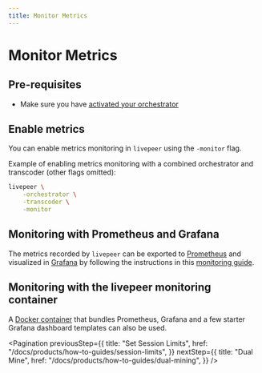 ```yaml
---
title: Monitor Metrics
---
```


# Monitor Metrics

## Pre-requisites

- Make sure you have
  [activated your orchestrator](/docs/products/getting-started/activation)

## Enable metrics

You can enable metrics monitoring in `livepeer` using the `-monitor` flag.

Example of enabling metrics monitoring with a combined orchestrator and
transcoder (other flags omitted):

```bash
livepeer \
    -orchestrator \
    -transcoder \
    -monitor
```

## Monitoring with Prometheus and Grafana

The metrics recorded by `livepeer` can be exported to
[Prometheus](https://prometheus.io/) and visualized in
[Grafana](https://grafana.com/) by following the instructions in this
[monitoring guide](https://community.candlelabs.org/t/guide-transcoder-monitoring-with-prometheus-grafana/1225).

## Monitoring with the livepeer monitoring container

A
[Docker container](https://github.com/livepeer/docker-livepeer/tree/master/monitoring)
that bundles Prometheus, Grafana and a few starter Grafana dashboard templates
can also be used.

<Pagination
  previousStep={{
    title: "Set Session Limits",
    href: "/docs/products/how-to-guides/session-limits",
  }}
  nextStep={{
    title: "Dual Mine",
    href: "/docs/products/how-to-guides/dual-mining",
  }}
/>
